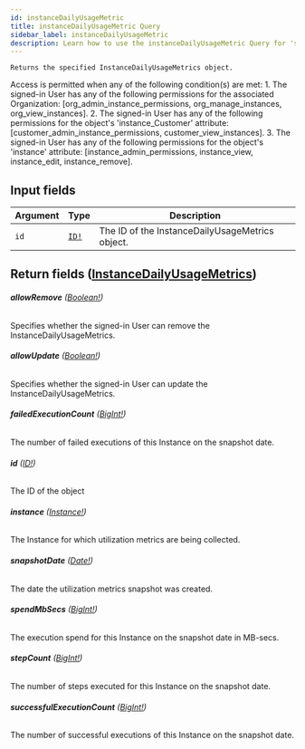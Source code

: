 ```yaml
---
id: instanceDailyUsageMetric
title: instanceDailyUsageMetric Query
sidebar_label: instanceDailyUsageMetric
description: Learn how to use the instanceDailyUsageMetric Query for 's API.
---
```


    Returns the specified InstanceDailyUsageMetrics object.

Access is permitted when any of the following condition(s) are met: 1. The signed-in User has any of the following permissions for the associated Organization: [org_admin_instance_permissions, org_manage_instances, org_view_instances]. 2. The signed-in User has any of the following permissions for the object's 'instance_Customer' attribute: [customer_admin_instance_permissions, customer_view_instances]. 3. The signed-in User has any of the following permissions for the object's 'instance' attribute: [instance_admin_permissions, instance_view, instance_edit, instance_remove].

## Input fields

| Argument | Type                              | Description                                     |
| -------- | --------------------------------- | ----------------------------------------------- |
| `id`     | [`ID!`](api/schema/scalar/ID.mdx) | The ID of the InstanceDailyUsageMetrics object. |

## Return fields ([InstanceDailyUsageMetrics](api/schema/object/InstanceDailyUsageMetrics.mdx))

###### <b>allowRemove</b> ([Boolean!](api/schema/scalar/Boolean.mdx))

Specifies whether the signed-in User can remove the InstanceDailyUsageMetrics.

###### <b>allowUpdate</b> ([Boolean!](api/schema/scalar/Boolean.mdx))

Specifies whether the signed-in User can update the InstanceDailyUsageMetrics.

###### <b>failedExecutionCount</b> ([BigInt!](api/schema/scalar/BigInt.mdx))

The number of failed executions of this Instance on the snapshot date.

###### <b>id</b> ([ID!](api/schema/scalar/ID.mdx))

The ID of the object

###### <b>instance</b> ([Instance!](api/schema/object/Instance.mdx))

The Instance for which utilization metrics are being collected.

###### <b>snapshotDate</b> ([Date!](api/schema/scalar/Date.mdx))

The date the utilization metrics snapshot was created.

###### <b>spendMbSecs</b> ([BigInt!](api/schema/scalar/BigInt.mdx))

The execution spend for this Instance on the snapshot date in MB-secs.

###### <b>stepCount</b> ([BigInt!](api/schema/scalar/BigInt.mdx))

The number of steps executed for this Instance on the snapshot date.

###### <b>successfulExecutionCount</b> ([BigInt!](api/schema/scalar/BigInt.mdx))

The number of successful executions of this Instance on the snapshot date.
